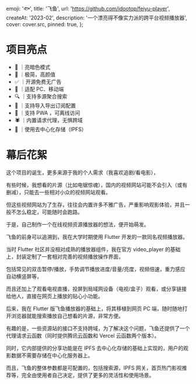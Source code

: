 
  emoji: '🐟',
  title: '飞鱼',
  url: 'https://github.com/idootop/feiyu-player',
  createAt: '2023-02',
  description: '一个漂亮得不像实力派的跨平台视频播放器',
  cover: cover.src,
  pinned: true,
};

# 项目亮点

- 🌛 ｜亮暗色模式
- 💅 ｜极简，高颜值
- ✅ ｜开源免费无广告
- 📱 ｜适配 PC、移动端
- 🔍 ｜支持多源聚合搜索
- 📃 ｜支持导入导出订阅配置
- 📶 ｜支持 PWA ，可离线访问
- 🕷️ ｜内置请求代理，无惧跨域
- 💎 ｜使用去中心化存储（IPFS）

# 幕后花絮

这个项目的诞生，更多来源于我的个人需求（我喜欢追剧/看电影），

有些时候，我想看的片源（比如电锯惊魂），国内的视频网站可能不会引入（或有删减），只能去一些相对小众的视频网站观看。

但这些视频网站为了生存，往往会内置许多不雅广告，严重影响观影体验，并且一般不怎么稳定，可能随时会跑路。

于是，自己制作一个在线视频资源播放器的想法，便开始萌发。

飞鱼的前身可以追溯到，我在大学时期使用 Flutter 开发的一款同名视频播放器。

当时 Flutter 社区并没相对成熟的播放器组件，我在官方 video_player 的基础上，封装定制了一套相对完善的视频播放操作界面，

包括常见的双击暂停/播放，手势调节播放进度/音量/亮度，视频倍速，重力感应自动横竖屏等，

而且还加上了观看电视直播，投屏到局域网设备（电视/盒子）观看，或分享链接给他人，直接在网页上播放的贴心小功能。

后来，我在 Flutter 版飞鱼播放器的基础上，将其移植到网页 PC 端，随时随地打开浏览器就能搜索播放自己想看的片源，非常方便。

有趣的是，一些资源站的接口不支持跨域，为了解决这个问题，飞鱼还提供了一个代理请求云函数（同时提供腾讯云函数和 Vercel 云函数两个版本）。

同时，它内部提供的分享功能是在 IPFS 去中心化存储的基础上实现的，用户的观影数据不需要存储在中心化服务器上。

而且，飞鱼的整体参数都是可配置的，包括搜索源，IPFS 网关，首页热门影视推荐等，完全由使用者自己决定，提供了更多的灵活性和使用场景。

